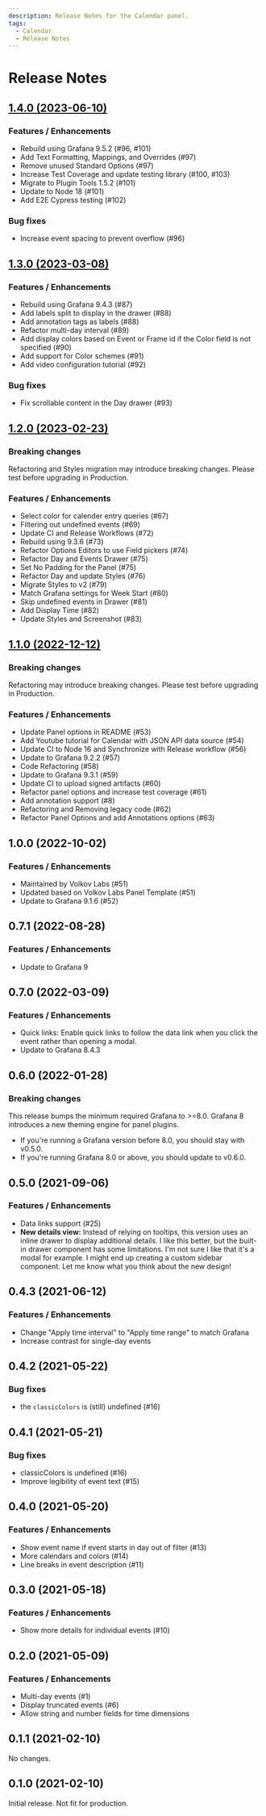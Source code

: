 ```yaml
---
description: Release Notes for the Calendar panel.
tags:
  - Calendar
  - Release Notes
---
```


# Release Notes

## [1.4.0 (2023-06-10)](/blog/calendar-panel-1.4.0-20230610/)

### Features / Enhancements

- Rebuild using Grafana 9.5.2 (#96, #101)
- Add Text Formatting, Mappings, and Overrides (#97)
- Remove unused Standard Options (#97)
- Increase Test Coverage and update testing library (#100, #103)
- Migrate to Plugin Tools 1.5.2 (#101)
- Update to Node 18 (#101)
- Add E2E Cypress testing (#102)

### Bug fixes

- Increase event spacing to prevent overflow (#96)

## [1.3.0 (2023-03-08)](/blog/calendar-panel-1.3.0-20230311/)

### Features / Enhancements

- Rebuild using Grafana 9.4.3 (#87)
- Add labels split to display in the drawer (#88)
- Add annotation tags as labels (#88)
- Refactor multi-day interval (#89)
- Add display colors based on Event or Frame id if the Color field is not specified (#90)
- Add support for Color schemes (#91)
- Add video configuration tutorial (#92)

### Bug fixes

- Fix scrollable content in the Day drawer (#93)

## [1.2.0 (2023-02-23)](/blog/calendar-panel-1.2.0-20230223/)

### Breaking changes

Refactoring and Styles migration may introduce breaking changes. Please test before upgrading in Production.

### Features / Enhancements

- Select color for calender entry queries (#67)
- Filtering out undefined events (#69)
- Update CI and Release Workflows (#72)
- Rebuild using 9.3.6 (#73)
- Refactor Options Editors to use Field pickers (#74)
- Refactor Day and Events Drawer (#75)
- Set No Padding for the Panel (#75)
- Refactor Day and update Styles (#76)
- Migrate Styles to v2 (#79)
- Match Grafana settings for Week Start (#80)
- Skip undefined events in Drawer (#81)
- Add Display Time (#82)
- Update Styles and Screenshot (#83)

## [1.1.0 (2022-12-12)](/blog/calendar-panel-1.1.0-20221212/)

### Breaking changes

Refactoring may introduce breaking changes. Please test before upgrading in Production.

### Features / Enhancements

- Update Panel options in README (#53)
- Add Youtube tutorial for Calendar with JSON API data source (#54)
- Update CI to Node 16 and Synchronize with Release workflow (#56)
- Update to Grafana 9.2.2 (#57)
- Code Refactoring (#58)
- Update to Grafana 9.3.1 (#59)
- Update CI to upload signed artifacts (#60)
- Refactor panel options and increase test coverage (#61)
- Add annotation support (#8)
- Refactoring and Removing legacy code (#62)
- Refactor Panel Options and add Annotations options (#63)

## 1.0.0 (2022-10-02)

### Features / Enhancements

- Maintained by Volkov Labs (#51)
- Updated based on Volkov Labs Panel Template (#51)
- Update to Grafana 9.1.6 (#52)

## 0.7.1 (2022-08-28)

### Features / Enhancements

- Update to Grafana 9

## 0.7.0 (2022-03-09)

### Features / Enhancements

- Quick links: Enable quick links to follow the data link when you click the event rather than opening a modal.
- Update to Grafana 8.4.3

## 0.6.0 (2022-01-28)

### Breaking changes

This release bumps the minimum required Grafana to >=8.0. Grafana 8 introduces a new theming engine for panel plugins.

- If you're running a Grafana version before 8.0, you should stay with v0.5.0.
- If you're running Grafana 8.0 or above, you should update to v0.6.0.

## 0.5.0 (2021-09-06)

### Features / Enhancements

- Data links support (#25)
- **New details view:** Instead of relying on tooltips, this version uses an inline drawer to display additional details. I like this better, but the built-in drawer component has some limitations. I'm not sure I like that it's a modal for example. I might end up creating a custom sidebar component. Let me know what you think about the new design!

## 0.4.3 (2021-06-12)

### Features / Enhancements

- Change "Apply time interval" to "Apply time range" to match Grafana
- Increase contrast for single-day events

## 0.4.2 (2021-05-22)

### Bug fixes

- the `classicColors` is (still) undefined (#16)

## 0.4.1 (2021-05-21)

### Bug fixes

- classicColors is undefined (#16)
- Improve legibility of event text (#15)

## 0.4.0 (2021-05-20)

### Features / Enhancements

- Show event name if event starts in day out of filter (#13)
- More calendars and colors (#14)
- Line breaks in event description (#11)

## 0.3.0 (2021-05-18)

### Features / Enhancements

- Show more details for individual events (#10)

## 0.2.0 (2021-05-09)

### Features / Enhancements

- Multi-day events (#1)
- Display truncated events (#6)
- Allow string and number fields for time dimensions

## 0.1.1 (2021-02-10)

No changes.

## 0.1.0 (2021-02-10)

Initial release. Not fit for production.
